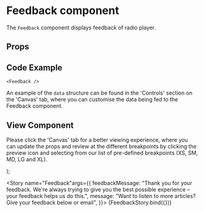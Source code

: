 
<Meta
  title="Newskit Components/Article Audio/Feedback"
  component={Feedback}
/>

# Feedback component
The `Feedback` component displays feedback of radio player.

## Props
<Props of={Feedback} />

## Code Example
`<Feedback />`

An example of the `data` structure can be found in the 'Controls' section on the 'Canvas' tab, where you can customise the data being fed to the Feedback component.

## View Component
Please click the 'Canvas' tab for a better viewing experience, where you can update the props and review at the different breakpoints by clicking the preview icon and selecting from our list of pre-defined breakpoints (XS, SM, MD, LG and XL).

  <TCThemeProvider>
    <Feedback {...feedbackProps}/>
  </TCThemeProvider>
);

<Story name="Feedback"args={{
    feedbackMessage: "Thank you for your feedback. We're always trying to give you the best possible experience – your feedback helps us do this.",
    message: "Want to listen to more articles? Give your feedback below or email",
}}>
  {FeedbackStory.bind({})}
</Story>
